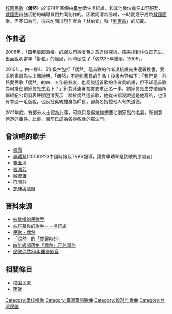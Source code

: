 {{Multiple issues|
{{No footnotes|time=2020-10-26T01:34:19+00:00}}
{{Citation style|time=2020-10-26T01:34:19+00:00}}
}}
{{otheruses|偶然}}
[[校園民歌|校園民歌]]《'''偶然'''》於1974年寒假由[[國立臺灣大學|臺大]]學生吳統雄，和其他幾位擔任山野服務、[[中國青年反共救國團|救國團]]自強活動的輔導員們共同創作的。因歌詞清新易唱，一時間幾乎成為[[中國青年反共救國團|救國團]]歌。但不知為何，後來坊間出現作者為「林伯宜」和「[[劉家昌|劉家昌]]」的記載。

== 作曲者 ==

2008年，「四年級部落格」的網友們秉懷舊之意追根究柢，結果找到林伯宜先生，出面說明當年「掛名」的經過，同時促成了「偶然35年重聚，2008」。

2010年，由一群4、5年級生包括「偶然」這首歌的作者吳統雄先生連署投書，要求劉家昌先生出面說明，「偶然」不是劉家昌的作品！投書內容如下：「我們是一群熱愛民歌「偶然」的四、五年級校友，也認識這首歌的作者吳統雄，但不知這首歌為何掛在劉家昌先生名下？」針對此連署投書要求正名一事，劉家昌先生亦透過所屬經紀公司發表聲明澄清表示：關於偶然這首歌，他從來都沒說過是他寫的，也沒有拿過一毛版稅，也反批吳統雄身為師長，卻莫名指控他人有失道德。

2011年底，有部分人士認為此事，可能只是吳統雄想要沾劉家昌的名氣，所刻意營造的事件。此事，目前已成為各說各話的羅生門。

== 曾演唱的歌手 ==

*[[銀霞|銀霞]]
*[[卓琇琴|卓琇琴]](20100223中國時報及TVBS報導，證實卓琇琴是該歌的原唱者)
*[[費玉清|費玉清]]
*[[張清芳|張清芳]]
*吳統雄
*符濟群
*[[芝麻與龍眼|芝麻與龍眼]]

== 資料來源 ==

*[http://tx.liberal.ntu.edu.tw/FB/Musical_Poetry/W%E6%88%91%EF%BC%8C%E8%A2%AB%E7%A6%81%E5%94%B1%E7%9A%84%E6%B0%91%E6%AD%8C%E6%89%8B-2.htm#fortuitous 被禁唱的民歌手]
*[http://minge.tonight.tv/index.php?news=176 站在幕後的歌手－－吳統雄]{{dead link|date=2017年11月 |bot=InternetArchiveBot |fix-attempted=yes }}
*[http://blog.sina.com.tw/styles/article.php?pbgid=84563&entryid=586368 民歌 - 偶然] {{Wayback|url=http://blog.sina.com.tw/styles/article.php?pbgid=84563&entryid=586368 |date=20190727234114 }}
*[http://blog.sina.com.tw/tfghs/article.php?pbgid=8608&entryid=584037 「偶然」的「關鍵時刻」] {{Wayback|url=http://blog.sina.com.tw/tfghs/article.php?pbgid=8608&entryid=584037 |date=20200122134055 }}
*[http://blog.sina.com.tw/grade4/article.php?pbgid=15096&entryid=591147 四年級部落格「偶然」正名事件] {{Wayback|url=http://blog.sina.com.tw/grade4/article.php?pbgid=15096&entryid=591147 |date=20190724003443 }}
*[http://www.youtube.com/watch?v=fjJL1vQZFqw 民歌偶然35年重聚影音] {{Wayback|url=http://www.youtube.com/watch?v=fjJL1vQZFqw |date=20161017031247 }}

==相關條目==
*[[校園民歌|校園民歌]]
*[[萍聚|萍聚]]

[[Category:學校唱歌|Category:學校唱歌]]
[[Category:臺灣華語歌曲|Category:臺灣華語歌曲]]
[[Category:1974年歌曲|Category:1974年歌曲]]
[[Category:台灣民謠|Category:台灣民謠]]
